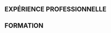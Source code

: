 ## EXPÉRIENCE PROFESSIONNELLE

<ProjectCard  title="Société Tunisienne de Banque" 
 bg="linear-gradient(to right, #4736c7 0%, #3b81fb 100%)">

</ProjectCard> 
<ProjectCard title="Tunisie Télecom"  bg="linear-gradient(to right, #4736c7 0%, #3b81fb 100%)">

</ProjectCard> 
<ProjectCard title="Boite de Développement ibn Haithem"  bg="linear-gradient(to right, #4736c7 0%, #3b81fb 100%)">

</ProjectCard> 
<ProjectCard title="Tunisie Télecom"  bg="linear-gradient(to right, #4736c7 0%, #3b81fb 100%)">

</ProjectCard> 

## FORMATION

<ProjectCard  title="Diplôme National d’Ingénieur en Informatique" 
 bg="linear-gradient(to right, ##4736c7 0%, #3b81fb 100%)">

</ProjectCard> 
<ProjectCard title="Licence appliquée en science des technologies de l’information et de la communication"  bg="linear-gradient(to right, #D4145A 0%, #FBB03B 100%)">

</ProjectCard> 
<ProjectCard title="Baccalauréat Mathématiques Tunisien"  bg="linear-gradient(to right, #D4145A 0%, #FBB03B 100%)">

</ProjectCard> 
